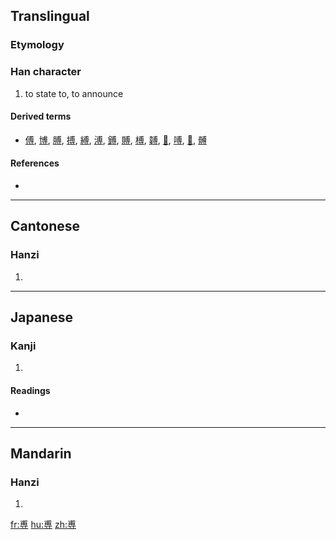 {{also|專}}
==Translingual==

===Etymology===
{{Han compound|甫|寸|c1=p|c2=s|t1=flat|ls=psc}}

===Han character===
{{Han char|rn=41|rad=寸|as=07|sn=10|four=5334<sub>2</sub>|canj=戈月木戈 (IBDI)}}

# to state to, to announce

====Derived terms====
* [[傅]], [[博]], [[膊]], [[搏]], [[縛]], [[溥]], [[鎛]], [[賻]], [[榑]], [[䪙]], [[𩌏]], [[㗘]], [[𢾭]], [[髆]]

====References====
* {{Han ref|kx=0294.120|dkj=07433|dj=0582.070|hdz=10506.070|uh=5C03|ud=23555|bh=D169|bd=53609}}

----

==Cantonese==

===Hanzi===
{{yue-hanzi|jyut=|y=fu1}}

# {{defn|Cantonese|sort=寸07}}

----

==Japanese==

===Kanji===
{{ja-kanji|grade=|rs=寸07}}

# {{defn|Japanese|sort=寸07}}

====Readings====
* {{ja-readings|on=フ (fu), ホ (ho)|kun=[[しく]] (shiku), [[あまねし]] (amaneshi), [[もと]] (moto), [[はらう]] (harau)}}

----

==Mandarin==

===Hanzi===
{{cmn-hanzi|pin=[[fū]] ([[fu1]])|wg=fu<sup>1</sup>}}

# {{defn|Mandarin|sort=寸07}}

[[fr:尃]]
[[hu:尃]]
[[zh:尃]]